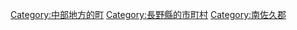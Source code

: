 {{Commonscat|Sakuho, Nagano}}
{{Catmore}}

{{DEFAULTSORT:Sakuho}}
[[Category:中部地方的町|Category:中部地方的町]]
[[Category:長野縣的市町村|Category:長野縣的市町村]]
[[Category:南佐久郡|Category:南佐久郡]]